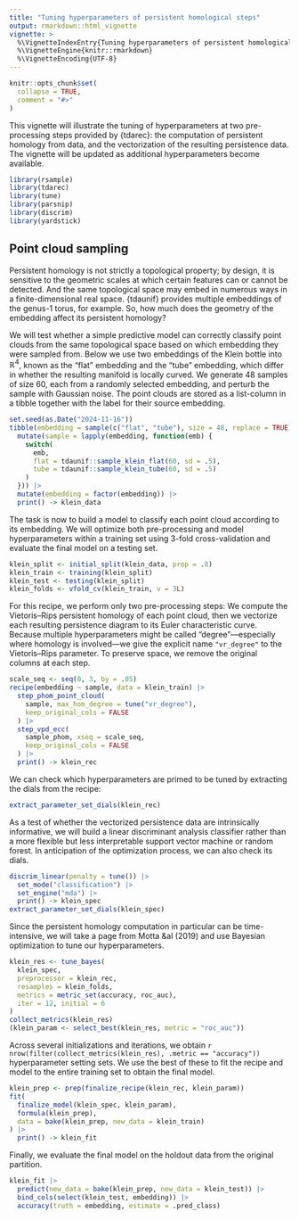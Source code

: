 ```yaml
---
title: "Tuning hyperparameters of persistent homological steps"
output: rmarkdown::html_vignette
vignette: >
  %\VignetteIndexEntry{Tuning hyperparameters of persistent homological steps}
  %\VignetteEngine{knitr::rmarkdown}
  %\VignetteEncoding{UTF-8}
---
```


```r
knitr::opts_chunk$set(
  collapse = TRUE,
  comment = "#>"
)
```

This vignette will illustrate the tuning of hyperparameters at two pre-processing steps provided by {tdarec}: the computation of persistent homology from data, and the vectorization of the resulting persistence data.
The vignette will be updated as additional hyperparameters become available.

```r
library(rsample)
library(tdarec)
library(tune)
library(parsnip)
library(discrim)
library(yardstick)
```

## Point cloud sampling

Persistent homology is not strictly a topological property; by design, it is sensitive to the geometric scales at which certain features can or cannot be detected.
And the same topological space may embed in numerous ways in a finite-dimensional real space.
{tdaunif} provides multiple embeddings of the genus-1 torus, for example.
So, how much does the geometry of the embedding affect its persistent homology?

We will test whether a simple predictive model can correctly classify point clouds from the same topological space based on which embedding they were sampled from.
Below we use two embeddings of the Klein bottle into $\mathbb{R}^4$, known as the "flat" embedding and the "tube" embedding, which differ in whether the resulting manifold is locally curved.
We generate 48 samples of size 60, each from a randomly selected embedding, and perturb the sample with Gaussian noise.
The point clouds are stored as a list-column in a tibble together with the label for their source embedding.

```r
set.seed(as.Date("2024-11-16"))
tibble(embedding = sample(c("flat", "tube"), size = 48, replace = TRUE)) |> 
  mutate(sample = lapply(embedding, function(emb) {
    switch(
      emb,
      flat = tdaunif::sample_klein_flat(60, sd = .5),
      tube = tdaunif::sample_klein_tube(60, sd = .5)
    )
  })) |> 
  mutate(embedding = factor(embedding)) |> 
  print() -> klein_data
```

The task is now to build a model to classify each point cloud according to its embedding.
We will optimize both pre-processing and model hyperparameters within a training set using 3-fold cross-validation and evaluate the final model on a testing set.

```r
klein_split <- initial_split(klein_data, prop = .8)
klein_train <- training(klein_split)
klein_test <- testing(klein_split)
klein_folds <- vfold_cv(klein_train, v = 3L)
```

For this recipe, we perform only two pre-processing steps: We compute the Vietoris--Rips persistent homology of each point cloud, then we vectorize each resulting persistence diagram to its Euler characteristic curve.
Because multiple hyperparameters might be called "degree"---especially where homology is involved---we give the explicit name `"vr_degree"` to the Vietoris--Rips parameter.
To preserve space, we remove the original columns at each step.

```r
scale_seq <- seq(0, 3, by = .05)
recipe(embedding ~ sample, data = klein_train) |> 
  step_phom_point_cloud(
    sample, max_hom_degree = tune("vr_degree"),
    keep_original_cols = FALSE
  ) |> 
  step_vpd_ecc(
    sample_phom, xseq = scale_seq,
    keep_original_cols = FALSE
  ) |> 
  print() -> klein_rec
```

We can check which hyperparameters are primed to be tuned by extracting the dials from the recipe:

```r
extract_parameter_set_dials(klein_rec)
```

As a test of whether the vectorized persistence data are intrinsically informative, we will build a linear discriminant analysis classifier rather than a more flexible but less interpretable support vector machine or random forest.
In anticipation of the optimization process, we can also check its dials.

```r
discrim_linear(penalty = tune()) |> 
  set_mode("classification") |> 
  set_engine("mda") |> 
  print() -> klein_spec
extract_parameter_set_dials(klein_spec)
```

Since the persistent homology computation in particular can be time-intensive, we will take a page from Motta &al (2019) and use Bayesian optimization to tune our hyperparameters.
<!--FIXME: When `objective = "<some metric>"` is set, the following error is invariable:
Error in UseMethod("predict") : 
  no applicable method for 'predict' applied to an object of class "character"
-->

```r
klein_res <- tune_bayes(
  klein_spec,
  preprocessor = klein_rec,
  resamples = klein_folds,
  metrics = metric_set(accuracy, roc_auc),
  iter = 12, initial = 6
)
collect_metrics(klein_res)
(klein_param <- select_best(klein_res, metric = "roc_auc"))
```

Across several initializations and iterations, we obtain `r nrow(filter(collect_metrics(klein_res), .metric == "accuracy"))` hyperparameter setting sets.
We use the best of these to fit the recipe and model to the entire training set to obtain the final model.

```r
klein_prep <- prep(finalize_recipe(klein_rec, klein_param))
fit(
  finalize_model(klein_spec, klein_param),
  formula(klein_prep),
  data = bake(klein_prep, new_data = klein_train)
) |> 
  print() -> klein_fit
```

Finally, we evaluate the final model on the holdout data from the original partition.

```r
klein_fit |> 
  predict(new_data = bake(klein_prep, new_data = klein_test)) |> 
  bind_cols(select(klein_test, embedding)) |> 
  accuracy(truth = embedding, estimate = .pred_class)
```
